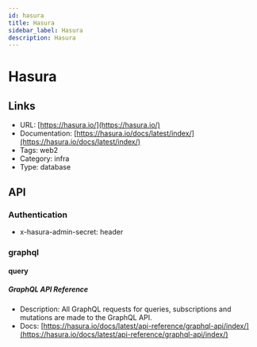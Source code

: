 ```yaml
---
id: hasura
title: Hasura
sidebar_label: Hasura
description: Hasura
---
```


# Hasura

## Links

* URL: [https://hasura.io/](https://hasura.io/)
* Documentation: [https://hasura.io/docs/latest/index/](https://hasura.io/docs/latest/index/)
* Tags: web2
* Category: infra
* Type: database

## API

### Authentication

* x-hasura-admin-secret: header

### graphql

#### query

##### GraphQL API Reference

* Description: All GraphQL requests for queries, subscriptions and mutations are made to the GraphQL API.
* Docs: [https://hasura.io/docs/latest/api-reference/graphql-api/index/](https://hasura.io/docs/latest/api-reference/graphql-api/index/)
